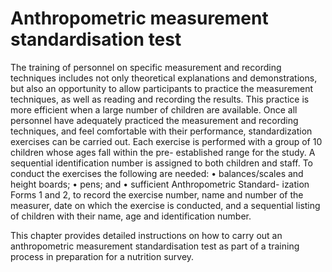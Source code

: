 # Anthropometric measurement standardisation test {#standard}

The training of personnel on specific measurement and recording techniques includes not only theoretical explanations and demonstrations, but also an opportunity to allow participants to practice the measurement techniques, as well as reading and recording the results. This practice is more efficient when a large number of children are available.
Once all personnel have adequately practiced the measurement and recording techniques, and feel comfortable with their performance, standardization exercises can be carried out. Each exercise is performed with a group of 10 children whose ages fall within the pre- established range for the study. A sequential identification number is assigned to both children and staff. To conduct the exercises the following are needed:
• balances/scales and height boards;
• pens; and
• sufficient Anthropometric Standard- ization Forms 1 and 2, to record the exercise number, name and number of the measurer, date on which the exercise is conducted, and a sequential listing of children with their name, age and identification number.


This chapter provides detailed instructions on how to carry out an anthropometric measurement standardisation test as part of a training process in preparation for a nutrition survey.



